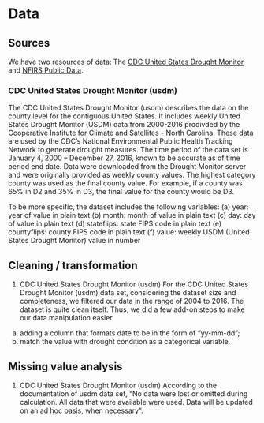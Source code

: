 # Data 

## Sources
We have two resources of data: The [CDC United States Drought Monitor](https://data.cdc.gov/Environmental-Health-Toxicology/United-States-Drought-Monitor-2000-2016/spsk-9jj6) and [NFIRS Public Data](https://www.fema.gov/about/openfema/data-sets/fema-usfa-nfirs-annual-data). 

### CDC United States Drought Monitor (usdm)
The CDC United States Drought Monitor (usdm) describes the data on the county level for the contiguous United States. It includes weekly United States Drought Monitor (USDM) data from 2000-2016 prodivded by the Cooperative Institute for Climate and Satellites - North Carolina. These data are used by the CDC's National Environmental Public Health Tracking Network to generate drought measures. The time period of the data set is January 4, 2000 – December 27, 2016, known to be accurate as of time period end date. Data were downloaded from the Drought Monitor server and were originally provided as weekly county values. The highest category county was used as the final county value. For example, if a county was 65% in D2 and 35% in D3, the final value for the county would be D3.

To be more specific, the dataset includes the following variables:
(a) year: year of value in plain text
(b) month: month of value in plain text
(c) day: day of value in plain text
(d) stateflips: state FIPS code in plain text
(e) countyflips: county FIPS code in plain text
(f) value: weekly USDM (United States Drought Monitor) value in number 

## Cleaning / transformation
1. CDC United States Drought Monitor (usdm)
For the CDC United States Drought Monitor (usdm) data set, considering the dataset size and completeness, we filtered our data in the range of 2004 to 2016. The dataset is quite clean itself. Thus, we did a few add-on steps to make our data manipulation easier.
(a) adding a column that formats date to be in the form of "yy-mm-dd";
(b) match the value with drought condition as a categorical variable. 

## Missing value analysis
1. CDC United States Drought Monitor (usdm)
According to  the documentation of usdm data set, "No data were lost or omitted during calculation. All data that were available were used. Data will be updated on an ad hoc basis, when necessary". 
